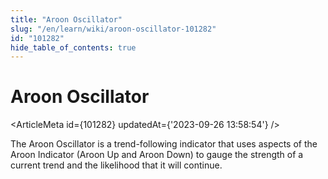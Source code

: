 ```yaml
---
title: "Aroon Oscillator"
slug: "/en/learn/wiki/aroon-oscillator-101282"
id: "101282"
hide_table_of_contents: true
---
```



# Aroon Oscillator

<ArticleMeta id={101282} updatedAt={'2023-09-26 13:58:54'} />
<div className='border-solid border-b border-t-0 my-4 border-[var(--ifm-color-gray-300)]' />

The Aroon Oscillator is a trend-following indicator that uses aspects of the Aroon Indicator (Aroon Up and Aroon Down) to gauge the strength of a current trend and the likelihood that it will continue.
